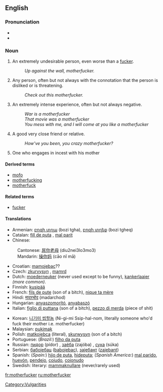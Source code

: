 ==English==

===Pronunciation===
*{{AHD|mŭth'er-fŭk'er, mŭth'ŭ-fŭk'er}}
*{{audio|en-us-motherfucker.ogg|Audio (US)}}

===Noun===
{{en-noun}}

# {{context|strongly vulgar}} An extremely undesirable person, even worse than a [[fucker]].
#: ''Up against the wall, motherfucker.''
# {{context|strongly vulgar}} Any person, often but not always with the connotation that the person is disliked or is threatening.
#: ''Check out this motherfucker.''
# {{context|markedly vulgar}} An extremely intense experience, often but not always negative.
#: ''War is a motherfucker''
#: ''That movie was a motherfucker''
#: ''You mess with me, and I will come at you like a motherfucker''
# {{context|teasingly|friendly|jokingly}} A good very close friend or relative.
#: ''How’ve you been, you crazy motherfucker?''
# {{context|literal}} One who engages in incest with his mother

====Derived terms====
*[[mofo]]
*[[motherfucking]]
*[[motherfuck]]

====Related terms====
*[[fucker]]

====Translations====
{{top}}
*Armenian: [[բոզի տղա]] (bozi tgha), [[բոզի տղեք]] (bozi tgheq) {{p}}
*Catalan: [[fill de puta]] {{m}}, [[mal parit]] {{m}}
*Chinese:
:Cantonese: [[屌你老母]] (diu2nei3lo3mo3)
:Mandarin: [[操你妈]] (cāo nǐ mā)
*Croatian: [[mamojebac]]??
*Czech: [[zkurvysyn]] {{m}}, [[mamrd]] {{m}}
*Dutch: [[moederneuker]] (never used except to be funny), [[Kankerlaaier|kankerlaaier]] ''(more common)''.
*Finnish: [[kusipää]]
*French: [[fils de pute]] (son of a bitch), [[nique ta mère]]
*Hindi: [[मादरचोद]] (madarchod)
*Hungarian: [[anyaszomorító]], [[anyabaszó]]
*Italian: [[figlio di puttana]] (son of a bitch), [[pezzo di merda]] (piece of shit)
{{mid}}
*Korean: [[니기미 씹할놈]] (Ni-gi-mi Ssip-hal-nom, literally someone who'd fuck their mother i.e. motherfucker)
*Malaysian: [[pukimak]]
*Polish: [[matkojebca]] (literal), [[skurwysyn]] (son of a bitch)
*Portuguese: (''Brazil:'') [[filho da puta]]
*Russian: [[пидор]] (pídor) {{m}}, [[заёба]] (zajóba) {{m}}, [[сука]] (súka) {{mf}}
*Serbian: [[бабојебац]] ([[babojebac]]), [[зајебант]] ([[zajebant]])
*Spanish: (''Spain:'') [[hijo de puta]], [[hideputa]]; (''Spanish America:'') [[mal parido]], [[huevón]], [[pendejo]], [[cojudo]], [[cojonudo]]
*Swedish: literary: [[mammaknullare]] (never/rarely used)
{{bottom}}

[[Category:Vulgarities]]

[[fr:motherfucker]]
[[ru:motherfucker]]